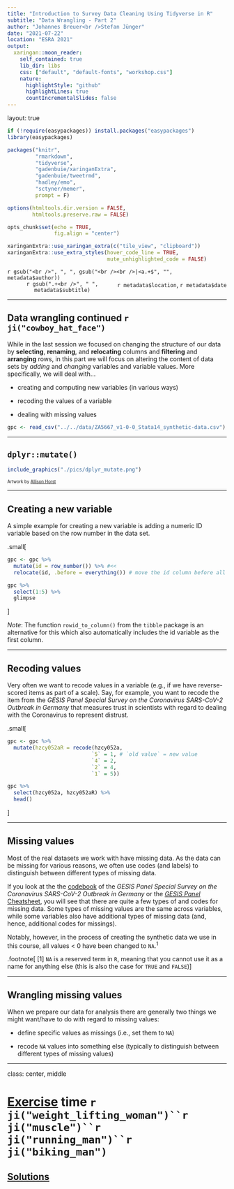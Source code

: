 ```yaml
---
title: "Introduction to Survey Data Cleaning Using Tidyverse in R"
subtitle: "Data Wrangling - Part 2"
author: "Johannes Breuer<br />Stefan Jünger"
date: "2021-07-22"
location: "ESRA 2021"
output:
  xaringan::moon_reader:
    self_contained: true
    lib_dir: libs
    css: ["default", "default-fonts", "workshop.css"]
    nature:
      highlightStyle: "github"
      highlightLines: true
      countIncrementalSlides: false
---
```

layout: true

```r
if (!require(easypackages)) install.packages("easypackages")
library(easypackages)

packages("knitr",
         "rmarkdown",
         "tidyverse",
         "gadenbuie/xaringanExtra",
         "gadenbuie/tweetrmd",
         "hadley/emo",
         "sctyner/memer",
         prompt = F)

options(htmltools.dir.version = FALSE,
        htmltools.preserve.raw = FALSE)

opts_chunk$set(echo = TRUE,
               fig.align = "center")

xaringanExtra::use_xaringan_extra(c("tile_view", "clipboard"))
xaringanExtra::use_extra_styles(hover_code_line = TRUE,
                                mute_unhighlighted_code = FALSE)
```

<div class="my-footer">
  <div style="float: left;"><span>`r gsub("<br />", ", ", gsub("<br /><br />|<a.+$", "", metadata$author))`</span></div>
  <div style="float: right;"><span>`r metadata$location`, `r metadata$date`</span></div>
  <div style="text-align: center;"><span>`r gsub(".+<br />", " ", metadata$subtitle)`</span></div>
</div>

---

## Data wrangling continued `r ji("cowboy_hat_face")`

While in the last session we focused on changing the structure of our data by **selecting**, **renaming**, and **relocating** columns and **filtering** and **arranging** rows, in this part we will focus on altering the content of data sets by *adding* and *changing* variables and variable values. More specifically, we will deal with...

- creating and computing new variables (in various ways)

- recoding the values of a variable

- dealing with missing values

```r
gpc <- read_csv("../../data/ZA5667_v1-0-0_Stata14_synthetic-data.csv")
```

---

## `dplyr::mutate()`

```r
include_graphics("./pics/dplyr_mutate.png")
```
<small><small>Artwork by [Allison Horst](https://github.com/allisonhorst/stats-illustrations)</small></small>

---

## Creating a new variable

A simple example for creating a new variable is adding a numeric ID variable based on the row number in the data set.

.small[
```r
gpc <- gpc %>% 
  mutate(id = row_number()) %>% #<<
  relocate(id, .before = everything()) # move the id column before all other columns

gpc %>% 
  select(1:5) %>% 
  glimpse
```
]

*Note*: The function `rowid_to_column()` from the `tibble` package is an alternative for this which also automatically includes the id variable as the first column.

---

## Recoding values

Very often we want to recode values in a variable (e.g., if we have reverse-scored items as part of a scale). Say, for example, you want to recode the item from the *GESIS Panel Special Survey on the Coronavirus SARS-CoV-2 Outbreak in Germany* that measures trust in scientists with regard to dealing with the Coronavirus to represent distrust.

.small[
```r
gpc <- gpc %>% 
  mutate(hzcy052aR = recode(hzcy052a,
                           `5` = 1, # `old value` = new value
                           `4` = 2,
                           `2` = 4,
                           `1` = 5))

gpc %>% 
  select(hzcy052a, hzcy052aR) %>% 
  head()
```
]

---

## Missing values

Most of the real datasets we work with have missing data. As the data can be missing for various reasons, we often use codes (and labels) to distinguish between different types of missing data.

If you look at the the [codebook](https://dbk.gesis.org/dbksearch/download.asp?id=67378) of the *GESIS Panel Special Survey on the Coronavirus SARS-CoV-2 Outbreak in Germany* or the [*GESIS Panel* Cheatsheet](https://www.gesis.org/fileadmin/upload/GESIS_Panel/Cheatsheet/gesis_panel_cheatsheet.pdf), you will see that there are quite a few types of and codes for missing data. Some types of missing values are the same across variables, while some variables also have additional types of missing data (and, hence, additional codes for missings).

Notably, however, in the process of creating the synthetic data we use in this course, all values < 0 have been changed to `NA`.<sup>1</sup>

.footnote[
[1] `NA` is a reserved term in `R`, meaning that you cannot use it as a name for anything else (this is also the case for `TRUE` and `FALSE`)
]

---

## Wrangling missing values

When we prepare our data for analysis there are generally two things we might want/have to do with regard to missing values:

- define specific values as missings (i.e., set them to `NA`)

- recode `NA` values into something else (typically to distinguish between different types of missing values)

---

class: center, middle

# [Exercise](https://jobreu.github.io/tidyverse-workshop-esra-2021/exercises/DataWrangling2_question.html) time `r ji("weight_lifting_woman")``r ji("muscle")``r ji("running_man")``r ji("biking_man")`

## [Solutions](https://jobreu.github.io/tidyverse-workshop-esra-2021/solutions/DataWrangling2_solution.html)